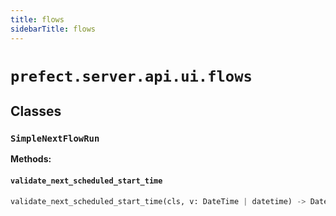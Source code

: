 ```yaml
---
title: flows
sidebarTitle: flows
---
```


# `prefect.server.api.ui.flows`

## Classes

### `SimpleNextFlowRun`

**Methods:**

#### `validate_next_scheduled_start_time`

```python
validate_next_scheduled_start_time(cls, v: DateTime | datetime) -> DateTime
```
